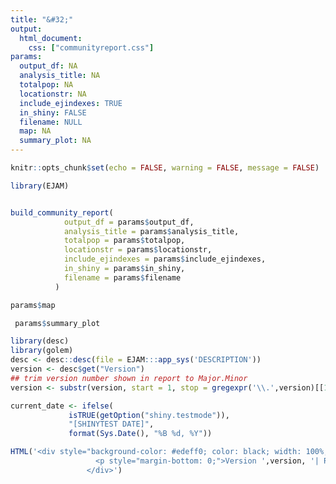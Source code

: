 ```yaml
---
title: "&#32;"
output: 
  html_document:
    css: ["communityreport.css"]
params:
  output_df: NA
  analysis_title: NA
  totalpop: NA
  locationstr: NA
  include_ejindexes: TRUE
  in_shiny: FALSE
  filename: NULL
  map: NA
  summary_plot: NA
---
```




```r
knitr::opts_chunk$set(echo = FALSE, warning = FALSE, message = FALSE)
```

```r
library(EJAM)


build_community_report(
            output_df = params$output_df,
            analysis_title = params$analysis_title,
            totalpop = params$totalpop,
            locationstr = params$locationstr,
            include_ejindexes = params$include_ejindexes,
            in_shiny = params$in_shiny,
            filename = params$filename
          )
```

```r

params$map

```

```r

 params$summary_plot
```



```r
library(desc)
library(golem)
desc <- desc::desc(file = EJAM:::app_sys('DESCRIPTION'))
version <- desc$get("Version")
## trim version number shown in report to Major.Minor
version <- substr(version, start = 1, stop = gregexpr('\\.',version)[[1]][2]-1)

current_date <- ifelse(
             isTRUE(getOption("shiny.testmode")),
             "[SHINYTEST DATE]",
             format(Sys.Date(), "%B %d, %Y"))

HTML('<div style="background-color: #edeff0; color: black; width: 100%; padding: 10px 20px; text-align: right; margin: 10px 0;">
                   <p style="margin-bottom: 0;">Version ',version, '| Report created on ', current_date, '</p>
                 </div>')
```

